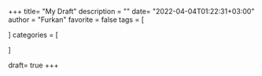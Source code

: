 +++
title= "My Draft"
description = ""
date= "2022-04-04T01:22:31+03:00"
author = "Furkan"
favorite = false
tags = [

]
categories = [

]

draft= true
+++

